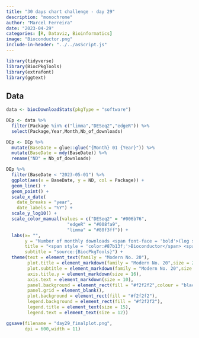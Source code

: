 ```yaml
---
title: "30 days chart challenge - day 29"
description: "monochrome"
author: "Marcel Ferreira"
date: "2023-04-29"
categories: [R, Dataviz, Bioinformatics]
image: "Bioconductor.png"
include-in-header: "../../asScript.js"
---
```


```r
library(tidyverse)
library(BiocPkgTools)
library(extrafont)
library(ggtext)
```

## Data

```r
data <- biocDownloadStats(pkgType = "software")
```

```r
DEp <- data %>%
  filter(Package %in% c("limma","DESeq2","edgeR")) %>% 
  select(Package,Year,Month,Nb_of_downloads)
```

```r
DEp <- DEp %>%
  mutate(BaseDate = glue::glue("{Month} 01 {Year}")) %>% 
  mutate(BaseDate = mdy(BaseDate)) %>% 
  rename("ND" = Nb_of_downloads)

```

```r
DEp %>% 
  filter(BaseDate < "2023-05-01") %>% 
  ggplot(aes(x = BaseDate, y = ND, col = Package)) +
  geom_line() +
  geom_point() +
  scale_x_date(
    date_breaks = "year",
    date_labels = "%Y") +
  scale_y_log10() +
  scale_color_manual(values = c("DESeq2" = "#006b76",
                       "edgeR" = "#008fa9",
                       "limma" = "#80f3ff")) +
  labs(x= "",
       y = "Number of monthly downloads <span font-face = 'bold'>(log scale)</span>",
       title = "<span style = 'color:#87b13f;'>Bioconductor</span> <span style = 'color:#006b76;'>differential expression packages</span>",
       subtitle = "source:{BiocPkgTools}") +
  theme(text = element_text(family = "Modern No. 20"),
        plot.title = element_markdown(family = "Modern No. 20",size = 25),
        plot.subtitle = element_markdown(family = "Modern No. 20",size = 15),
        axis.title.y = element_markdown(size = 16),
        axis.text = element_markdown(size = 10),
        panel.background = element_rect(fill = "#f2f2f2",colour = "black"),
        panel.grid = element_blank(),
        plot.background = element_rect(fill = "#f2f2f2"),
        legend.background = element_rect(fill = "#f2f2f2"),
        legend.title = element_text(size = 15),
        legend.text = element_text(size = 12))
```

```r
ggsave(filename = "day29_finalplot.png",
       dpi = 600,width = 11)
```
